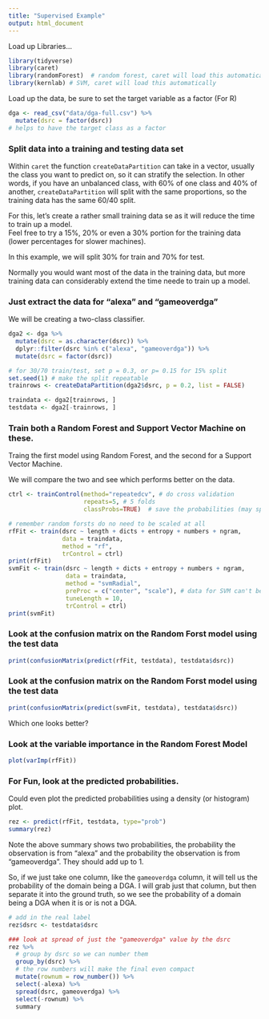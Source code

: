 ```yaml
---
title: "Supervised Example"
output: html_document
---
```


Load up Libraries...

```r
library(tidyverse)
library(caret)
library(randomForest)  # random forest, caret will load this automatically
library(kernlab) # SVM, caret will load this automatically
```

Load up the data, be sure to set the target variable as a factor (For R)

```r
dga <- read_csv("data/dga-full.csv") %>%
  mutate(dsrc = factor(dsrc))
# helps to have the target class as a factor
```

### Split data into a training and testing data set

Within `caret` the function `createDataPartition` can take in a vector, 
usually the class you want to predict on, so it can stratify the selection. In other words, 
if you have an unbalanced class, with 60% of one class and 40% of another,
`createDataPartition` will split with the same proportions, so the training data has the
same 60/40 split. 

For this, let's create a rather small training data se as it will reduce the time to train up a model.  
Feel free to try a 15%, 20% or even a 30% portion for the training data (lower percentages for slower machines).

In this example, we will split 30% for train and 70% for test.

Normally you would want most of the data in the training data, but more training data can considerably extend
the time neede to train up a model. 

### Just extract the data for "alexa" and "gameoverdga"

We will be creating a two-class classifier.

```r

dga2 <- dga %>% 
  mutate(dsrc = as.character(dsrc)) %>% 
  dplyr::filter(dsrc %in% c("alexa", "gameoverdga")) %>% 
  mutate(dsrc = factor(dsrc))

# for 30/70 train/test, set p = 0.3, or p= 0.15 for 15% split
set.seed(1) # make the split repeatable
trainrows <- createDataPartition(dga2$dsrc, p = 0.2, list = FALSE)

traindata <- dga2[trainrows, ]
testdata <- dga2[-trainrows, ]
```

### Train both a Random Forest and Support Vector Machine on these. 

Traing the first model using Random Forest, and the second for a Support Vector Machine.

We will compare the two and see which performs better on the data.

```r
ctrl <- trainControl(method="repeatedcv", # do cross validation
                     repeats=5, # 5 folds
                     classProbs=TRUE)  # save the probabilities (may speed up if FALSE)

# remember random forsts do no need to be scaled at all
rfFit <- train(dsrc ~ length + dicts + entropy + numbers + ngram,
               data = traindata,
               method = "rf",
               trControl = ctrl)
print(rfFit)
svmFit <- train(dsrc ~ length + dicts + entropy + numbers + ngram,
                data = traindata,
                method = "svmRadial",
                preProc = c("center", "scale"), # data for SVM can't be on totally different scales, so scale the input data
                tuneLength = 10,
                trControl = ctrl)
print(svmFit)
```

### Look at the confusion matrix on the Random Forst model using the test data 

```r
print(confusionMatrix(predict(rfFit, testdata), testdata$dsrc))
```

### Look at the confusion matrix on the Random Forst model using the test data 

```r
print(confusionMatrix(predict(svmFit, testdata), testdata$dsrc))
```

Which one looks better?

### Look at the variable importance in the Random Forest Model

```r
plot(varImp(rfFit))
```

### For Fun, look at the predicted probabilities.

Could even plot the predicted probabilities using a density (or histogram) plot.

```r
rez <- predict(rfFit, testdata, type="prob")
summary(rez)
```

Note the above summary shows two probabilities, the probability the observation
is from "alexa" and the probability the observation is from "gameoverdga".  They 
should add up to 1.  

So, if we just take one column, like the `gameoverdga` column, it will tell us the probability of the domain being a DGA.  I will grab just that column, but then separate it into the 
ground truth, so we see the probability of a domain being a DGA when it is or is not a DGA.

```r
# add in the real label
rez$dsrc <- testdata$dsrc

### look at spread of just the "gameoverdga" value by the dsrc
rez %>% 
  # group by dsrc so we can number them
  group_by(dsrc) %>% 
  # the row numbers will make the final even compact
  mutate(rownum = row_number()) %>% 
  select(-alexa) %>% 
  spread(dsrc, gameoverdga) %>% 
  select(-rownum) %>% 
  summary
```
